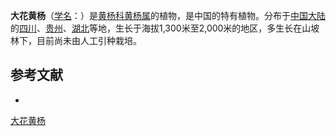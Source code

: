 {{Speciesbox
| name = 大花黄杨
| status = 
| status_system = 
| image =
| genus = Buxus
| species = henryi
| authority = Mayr
}}

'''大花黄杨'''（[[学名|学名]]：{{lang|la|''Buxus henryi''}}）是[[黄杨科|黄杨科]][[黄杨属|黄杨属]]的植物，是中国的特有植物。分布于[[中国大陆|中国大陆]]的[[四川|四川]]、[[贵州|贵州]]、[[湖北|湖北]]等地，生长于海拔1,300米至2,000米的地区，多生长在山坡林下，目前尚未由人工引种栽培。

== 参考文献 ==
<div class="references-small">
* {{cite web| url =http://www.bioinfo.cn/db05/KmzwSpecies.php?action=view&id=2091| title =大花黄杨| work =《中国高等植物数据库全库》| publisher =中国科学院微生物研究所| author =昆明植物研究所| accessdate =2009-02-23| deadurl =yes| archiveurl =https://web.archive.org/web/20160305063623/http://www.bioinfo.cn/db05/KmzwSpecies.php?action=view&id=2091| archivedate =2016-03-05}}
</div>
{{Taxonbar|from=Q10937665}}

[[Category:黄杨属|大花黄杨]]


{{植物小作品}}